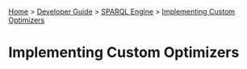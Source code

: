 [[Home]] > [[Developer Guide]] > [[DeveloperGuide/SPARQL Engine|SPARQL Engine]] > [[DeveloperGuide/SPARQL/Implementing Custom Optimizers|Implementing Custom Optimizers]]

= Implementing Custom Optimizers =